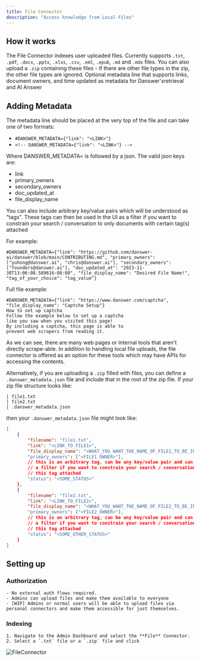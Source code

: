 ```yaml
---
title: File Connector
description: "Access knowledge from Local Files"
---
```


## How it works

The File Connector indexes user uploaded files. Currently supports `.txt`, `.pdf`, `.docx`, `.pptx`, `.xlxs`, `.csv`, `.eml`, `.epub`, `.md` and `.mdx` files.
You can also upload a `.zip` containing these files - If there are other file types in the zip, the other file types are ignored.
Optional metadata line that supports links, document owners, and time updated as metadata for Danswer'sretrieval and AI Answer

## Adding Metadata

The metadata line should be placed at the very top of the file and can take one of two formats:

- `#DANSWER_METADATA={"link": "<LINK>"}`
- `<!-- DANSWER_METADATA={"link": "<LINK>"} -->`

Where DANSWER_METADATA= is followed by a json.
The valid json keys are:

- link
- primary_owners
- secondary_owners
- doc_updated_at
- file_display_name

You can also include arbitrary key/value pairs which will be understood as "tags". These tags can then be used in the UI as 
a filter if you want to constrain your search / conversation to only documents with certain tag(s) attached

For example:

```
#DANSWER_METADATA={"link": "https://github.com/danswer-ai/danswer/blob/main/CONTRIBUTING.md", "primary_owners": ["yuhong@danswer.ai", "chris@danswer.ai"], "secondary_owners": ["founders@danswer.ai"], "doc_updated_at": "2023-11-30T13:06:08.589616-08:00", "file_display_name": "Desired File Name!", "tag_of_your_choice": "tag_value"}
```

Full file example:

```
#DANSWER_METADATA={"link": "https://www.danswer.com/captcha", "file_display_name": "Captcha Setup"}
How to set up captcha
Follow the example below to set up a captcha
like you saw when you visited this page!
By including a captcha, this page is able to
prevent web scrapers from reading it.
```

As we can see, there are many web pages or internal tools that aren't directly scrape-able.
In addition to handling local file uploads, the file connector is offered as an option for these tools which may have APIs for accessing the contents.

Alternatively, if you are uploading a `.zip` filled with files, you can define a `.danswer_metadata.json` file and include that in the root of the zip file. 
If your zip file structure looks like: 

```
| file1.txt
| file2.txt
| .danswer_metadata.json
```

then your `.danswer_metadata.json` file might look like:

```json
[
    {
        "filename": "file1.txt", 
        "link": "<LINK_TO_FILE1>", 
        "file_display_name": "<WHAT_YOU_WANT_THE_NAME_OF_FILE1_TO_BE_IN_THE_UI>"},
        "primary_owners": ["<FILE1_OWNER>"],
        // this is an arbitrary tag, can be any key/value pair and can be used in the UI as 
        // a filter if you want to constrain your search / conversation to only documents with
        // this tag attached
        "status": "<SOME_STATUS>"
    },
    {
        "filename": "file2.txt", 
        "link": "<LINK_TO_FILE2>", 
        "file_display_name": "<WHAT_YOU_WANT_THE_NAME_OF_FILE2_TO_BE_IN_THE_UI>"},
        "primary_owners": ["<FILE2_OWNER>"],
        // this is an arbitrary tag, can be any key/value pair and can be used in the UI as 
        // a filter if you want to constrain your search / conversation to only documents with
        // this tag attached
        "status": "<SOME_OTHER_STATUS>"
    }
]
```

## Setting up

### Authorization

    - No external auth flows required.
    - Admins can upload files and make them available to everyone
    - [WIP] Admins or normal users will be able to upload files via personal connectors and make them accessible for just themselves.

### Indexing

    1. Navigate to the Admin Dashboard and select the **File** Connector.
    2. Select a `.txt` file or a `.zip` file and click

![FileConnector](/images/connectors/file/FileConnector.png)
